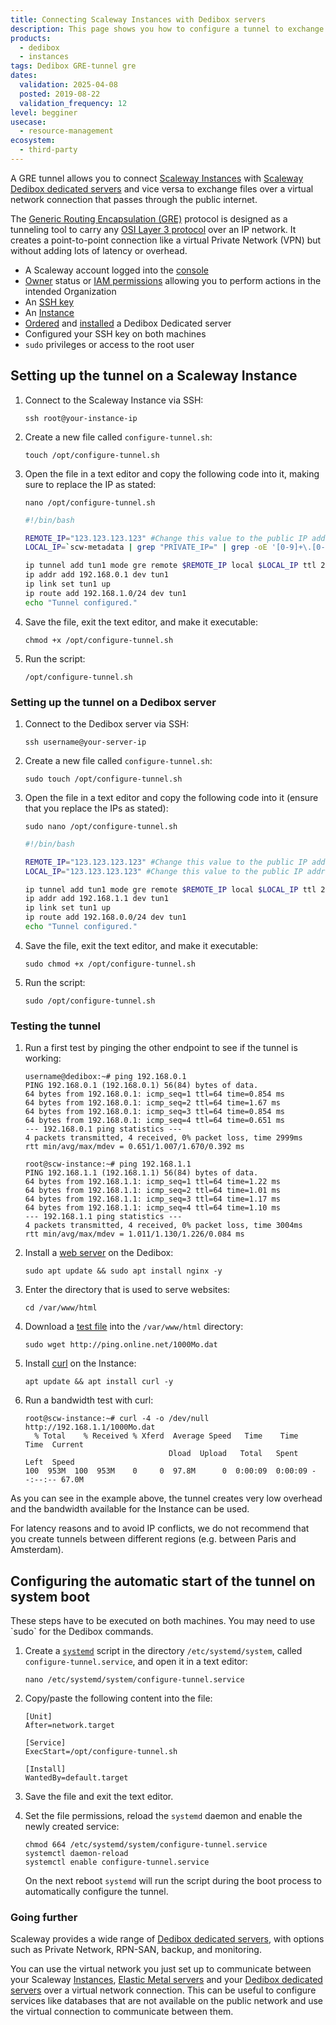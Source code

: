 ```yaml
---
title: Connecting Scaleway Instances with Dedibox servers
description: This page shows you how to configure a tunnel to exchange data between a Scaleway Dedibox dedicated server and a Scaleway Instance.
products:
  - dedibox
  - instances
tags: Dedibox GRE-tunnel gre
dates:
  validation: 2025-04-08
  posted: 2019-08-22
  validation_frequency: 12
level: begginer
usecase:
  - resource-management
ecosystem:
  - third-party
---
```




A GRE tunnel allows you to connect [Scaleway Instances](https://www.scaleway.com/en/virtual-instances/) with [Scaleway Dedibox dedicated servers](https://www.scaleway.com/en/dedibox/) and vice versa to exchange files over a virtual network connection that passes through the public internet.

<Lightbox image={image} width="800" alt="" />

The [Generic Routing Encapsulation (GRE)](https://en.wikipedia.org/wiki/Generic_Routing_Encapsulation) protocol is designed as a tunneling tool to carry any [OSI Layer 3 protocol](https://en.wikipedia.org/wiki/Network_layer) over an IP network. It creates a point-to-point connection like a virtual Private Network (VPN) but without adding lots of latency or overhead.

<Requirements />

- A Scaleway account logged into the [console](https://console.scaleway.com)
- [Owner](/iam/concepts/#owner) status or [IAM permissions](/iam/concepts/#permission) allowing you to perform actions in the intended Organization
- An [SSH key](/organizations-and-projects/how-to/create-ssh-key/)
- An [Instance](/instances/how-to/create-an-instance/)
- [Ordered](/dedibox/how-to/order-a-server/) and [installed](/dedibox/how-to/install-a-server/) a Dedibox Dedicated server
- Configured your SSH key on both machines
- `sudo` privileges or access to the root user

## Setting up the tunnel on a Scaleway Instance

1. Connect to the Scaleway Instance via SSH:
    ```
    ssh root@your-instance-ip
    ```
2. Create a new file called `configure-tunnel.sh`:
    ```
    touch /opt/configure-tunnel.sh
    ```
3. Open the file in a text editor and copy the following code into it, making sure to replace the IP as stated:
    ```
    nano /opt/configure-tunnel.sh
    ```

    ```bash
    #!/bin/bash

    REMOTE_IP="123.123.123.123" #Change this value to the public IP address of the Instance
    LOCAL_IP=`scw-metadata | grep "PRIVATE_IP=" | grep -oE '[0-9]+\.[0-9]+\.[0-9]+\.[0-9]+'`

    ip tunnel add tun1 mode gre remote $REMOTE_IP local $LOCAL_IP ttl 255
    ip addr add 192.168.0.1 dev tun1
    ip link set tun1 up
    ip route add 192.168.1.0/24 dev tun1
    echo "Tunnel configured."
    ```
4. Save the file, exit the text editor, and make it executable:
    ```
    chmod +x /opt/configure-tunnel.sh
    ```
5. Run the script:
    ```
    /opt/configure-tunnel.sh
    ```

### Setting up the tunnel on a Dedibox server

1. Connect to the Dedibox server via SSH:
    ```
    ssh username@your-server-ip
    ```
2. Create a new file called `configure-tunnel.sh`:
    ```
    sudo touch /opt/configure-tunnel.sh
    ```
3. Open the file in a text editor and copy the following code into it (ensure that you replace the IPs as stated):
    ```
    sudo nano /opt/configure-tunnel.sh
    ```

    ```bash
    #!/bin/bash

    REMOTE_IP="123.123.123.123" #Change this value to the public IP address of the Scaleway Cloud Instance
    LOCAL_IP="123.123.123.123" #Change this value to the public IP address of the Dedibox dedicated server

    ip tunnel add tun1 mode gre remote $REMOTE_IP local $LOCAL_IP ttl 255
    ip addr add 192.168.1.1 dev tun1
    ip link set tun1 up
    ip route add 192.168.0.0/24 dev tun1
    echo "Tunnel configured."
    ```
4. Save the file, exit the text editor, and make it executable:
    ```
    sudo chmod +x /opt/configure-tunnel.sh
    ```
5. Run the script:
    ```
    sudo /opt/configure-tunnel.sh
    ```

### Testing the tunnel

1. Run a first test by pinging the other endpoint to see if the tunnel is working:
    ```
    username@dedibox:~# ping 192.168.0.1
    PING 192.168.0.1 (192.168.0.1) 56(84) bytes of data.
    64 bytes from 192.168.0.1: icmp_seq=1 ttl=64 time=0.854 ms
    64 bytes from 192.168.0.1: icmp_seq=2 ttl=64 time=1.67 ms
    64 bytes from 192.168.0.1: icmp_seq=3 ttl=64 time=0.854 ms
    64 bytes from 192.168.0.1: icmp_seq=4 ttl=64 time=0.651 ms
    --- 192.168.0.1 ping statistics ---
    4 packets transmitted, 4 received, 0% packet loss, time 2999ms
    rtt min/avg/max/mdev = 0.651/1.007/1.670/0.392 ms
    ```

    ```
    root@scw-instance:~# ping 192.168.1.1
    PING 192.168.1.1 (192.168.1.1) 56(84) bytes of data.
    64 bytes from 192.168.1.1: icmp_seq=1 ttl=64 time=1.22 ms
    64 bytes from 192.168.1.1: icmp_seq=2 ttl=64 time=1.01 ms
    64 bytes from 192.168.1.1: icmp_seq=3 ttl=64 time=1.17 ms
    64 bytes from 192.168.1.1: icmp_seq=4 ttl=64 time=1.10 ms
    --- 192.168.1.1 ping statistics ---
    4 packets transmitted, 4 received, 0% packet loss, time 3004ms
    rtt min/avg/max/mdev = 1.011/1.130/1.226/0.084 ms
    ```
2. Install a [web server](/tutorials/installation-lemp-ubuntu-bionic/) on the Dedibox:
    ```
    sudo apt update && sudo apt install nginx -y
    ```
3. Enter the directory that is used to serve websites:
    ```
    cd /var/www/html
    ```
4. Download a [test file](http://ping.online.net/) into the `/var/www/html` directory:
    ```
    sudo wget http://ping.online.net/1000Mo.dat
    ```
5. Install [curl](https://en.wikipedia.org/wiki/CURL) on the Instance:
    ```
    apt update && apt install curl -y
    ```
6. Run a bandwidth test with curl:
    ```
    root@scw-instance:~# curl -4 -o /dev/null http://192.168.1.1/1000Mo.dat
      % Total    % Received % Xferd  Average Speed   Time    Time     Time  Current
                                    Dload  Upload   Total   Spent    Left  Speed
    100  953M  100  953M    0     0  97.8M      0  0:00:09  0:00:09 --:--:-- 67.0M
    ```

As you can see in the example above, the tunnel creates very low overhead and the bandwidth available for the Instance can be used.

<Message type="tip">
  For latency reasons and to avoid IP conflicts, we do not recommend that you create tunnels between different regions (e.g. between Paris and Amsterdam).
</Message>

## Configuring the automatic start of the tunnel on system boot

<Message type="important">
  These steps have to be executed on both machines. You may need to use `sudo` for the Dedibox commands.
</Message>

1. Create a [`systemd`](https://en.wikipedia.org/wiki/Systemd) script in the directory `/etc/systemd/system`, called `configure-tunnel.service`, and open it in a text editor:
    ```
    nano /etc/systemd/system/configure-tunnel.service
    ```
2. Copy/paste the following content into the file:
    ```
    [Unit]
    After=network.target

    [Service]
    ExecStart=/opt/configure-tunnel.sh

    [Install]
    WantedBy=default.target
    ```
3. Save the file and exit the text editor.
4. Set the file permissions, reload the `systemd` daemon and enable the newly created service:
    ```
    chmod 664 /etc/systemd/system/configure-tunnel.service
    systemctl daemon-reload
    systemctl enable configure-tunnel.service
    ```

    On the next reboot `systemd` will run the script during the boot process to automatically configure the tunnel.

### Going further

Scaleway provides a wide range of [Dedibox dedicated servers](https://www.scaleway.com/en/dedibox/), with options such as Private Network, RPN-SAN, backup, and monitoring.

You can use the virtual network you just set up to communicate between your Scaleway [Instances](https://www.scaleway.com/en/virtual-instances/), [Elastic Metal servers](https://www.scaleway.com/en/elastic-metal/) and your [Dedibox dedicated servers](https://www.scaleway.com/en/dedibox/) over a virtual network connection. This can be useful to configure services like databases that are not available on the public network and use the virtual connection to communicate between them.